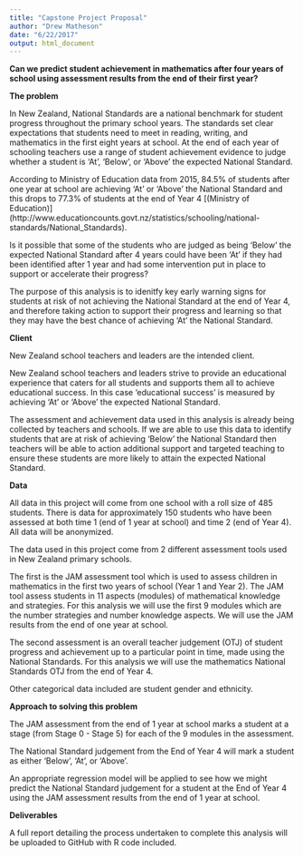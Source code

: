 ```yaml
---
title: "Capstone Project Proposal"
author: "Drew Matheson"
date: "6/22/2017"
output: html_document
---
```


**Can we predict student achievement in mathematics after four years of school using assessment results from the end of their first year?**

**The problem**

In New Zealand, National Standards are a national benchmark for student progress throughout the primary school years. The standards set clear expectations that students need to meet in reading, writing, and mathematics in the first eight years at school. At the end of each year of schooling teachers use a range of student achievement evidence to judge whether a student is 'At', 'Below', or 'Above' the expected National Standard. 
 
According to Ministry of Education data from 2015, 84.5% of students after one year at school are achieving 'At' or 'Above' the National Standard and this drops to 77.3% of students at the end of Year 4 [(Ministry of Education)] (http://www.educationcounts.govt.nz/statistics/schooling/national-standards/National_Standards).

Is it possible that some of the students who are judged as being 'Below' the expected National Standard after 4 years could have been 'At' if they had been identified after 1 year and had some intervention put in place to support or accelerate their progress?

The purpose of this analysis is to idenitfy key early warning signs for students at risk of not achieving the National Standard at the end of Year 4, and therefore taking action to support their progress and learning so that they may have the best chance of achieving 'At' the National Standard.


**Client**

New Zealand school teachers and leaders are the intended client. 

New Zealand school teachers and leaders strive to provide an educational experience that caters for all students and supports them all to achieve educational success. In this case 'educational success' is measured by achieving 'At' or 'Above' the expected National Standard. 

The assessment and achievement data used in this analysis is already being collected by teachers and schools. If we are able to use this data to identify students that are at risk of achieving 'Below' the National Standard then teachers will be able to action additional support and targeted teaching to ensure these students are more likely to attain the expected National Standard. 


**Data**

All data in this project will come from one school with a roll size of 485 students. There is data for approximately 150 students who have been assessed at both time 1 (end of 1 year at school) and time 2 (end of Year 4). All data will be anonymized.

The data used in this project come from 2 different assessment tools used in New Zealand primary schools.

The first is the JAM assessment tool which is used to assess children in mathematics in the first two years of school (Year 1 and Year 2). The JAM tool assess students in 11 aspects (modules) of mathematical knowledge and strategies. For this analysis we will use the first 9 modules which are the number strategies and number knowledge aspects. We will use the JAM results from the end of one year at school.

The second assessment is an overall teacher judgement (OTJ) of student progress and achievement up to a particular point in time, made using the National Standards. For this analysis we will use the mathematics National Standards OTJ from the end of Year 4.

Other categorical data included are student gender and ethnicity.


**Approach to solving this problem**

The JAM assessment from the end of 1 year at school marks a student at a stage (from Stage 0 - Stage 5) for each of the 9 modules in the assessment. 

The National Standard judgement from the End of Year 4 will mark a student as either 'Below', 'At', or 'Above'. 

An appropriate regression model will be applied to see how we might predict the National Standard judgement for a student at the End of Year 4 using the JAM assessment results from the end of 1 year at school. 


**Deliverables**

A full report detailing the process undertaken to complete this analysis will be uploaded to GitHub with R code included.  
